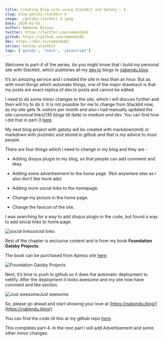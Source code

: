 ```yaml
---
title: Creating Blog site using Stackbit and Gatsby — 4
slug: blog-gatsby-stackbit-4
image: ./gatsby-stackbit-4.jpeg
date: 2020-02-01
author: Nabendu Biswas
twitter: https://twitter.com/nabendu82
github: https://github.com/nabendu82
dev: https://dev.to/nabendu82
series: Gatsby-stackbit
tags: ['gatsby', 'react', 'javascript']
---
```


Welcome to part-4 of the series. As you might know that i build my personal site with Stackbit, which publishes all my [dev.to](https://dev.to/nabendu82) blogs to [nabendu.blog](https://nabendu.blog/).

It’s an amazing service and i created the site in less than an hour. But as with most things which automate things, one of the major drawback is that my posts are exact replica of dev.to posts and cannot be edited.

I need to do some minor changes to the site, which i will discuss further and then will try to do it. It is not possible for me to change from Stackbit now, as my site gets 1k visitors per month and also i had manually updated the site canonical links(130 blogs till date) to medium and dev. You can find how i did that in part-3 [here](https://medium.com/@nabendu82/creating-blog-site-using-stackbit-gatsbyjs-and-dev-3-afa27ffd6154).

My next blog project with gatsby will be created with markdown(md) or markdown with jsx(mdx) and stored in github and that is my advice to most people.

There are four things which i need to change in my blog and they are -

* Adding disqus plugin to my blog, so that people can add comment and likes

* Adding some advertisement to the home page. (Not anywhere else as i also don’t like more ads)

* Adding more social links to the homepage.

* Change my picture in the home page.

* Change the favicon of the site.

I was searching for a way to add disqus plugin in the code, but found a way to add social links to home page.

![social links](https://ik.imagekit.io/thewebdev/Gatsby_Stackbit/4/1_KAihpQ1oR.png)*social links*

Rest of the chapter is exclusive content and is from my book **Foundation Gatsby Projects**.

The book can be purchased from Apress site <a href="https://www.apress.com/in/book/9781484265574" target="_blank" rel="noopener noreferrer">here</a>




<div className={styles.image__small}>

![Foundation Gatsby Projects](https://res.cloudinary.com/dxkxvfo2o/image/upload/v1609570264/Foundation_Gatsby_zilffx.jpg)

</div>

Next, it’s time to push to github so it does the automatic deployment to netlify. After the deployment it looks awesome and my site now have comment and like section.

![Just awesome](https://ik.imagekit.io/thewebdev/Gatsby_Stackbit/4/9_l0botf-0Qx.png)*Just awesome*

So, please go ahead and start showing your love at [https://nabendu.blog/](https://nabendu.blog/)

You can find the code till this at my github repo [here](https://github.com/nabendu82/nabendu-blog).

This completes part-4. In the next part i will add Advertisement and some other minor changes.
